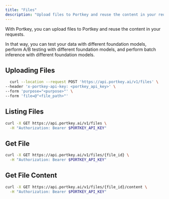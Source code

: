 ```yaml
---
title: "Files"
description: "Upload files to Portkey and reuse the content in your requests"
---
```


With Portkey, you can upload files to Portkey and reuse the content in your requests.

In that way, you can test your data with different foundation models, perform A/B testing with different foundation models, and perform batch inference with different foundation models.

## Uploading Files

```sh
  curl --location --request POST 'https://api.portkey.ai/v1/files' \
--header 'x-portkey-api-key: <portkey_api_key>' \
--form 'purpose="<purpose>"' \
--form 'file=@"<file_path>"'
```

## Listing Files

```sh
curl -X GET https://api.portkey.ai/v1/files \
  -H "Authorization: Bearer $PORTKEY_API_KEY"
```

## Get File

```sh
curl -X GET https://api.portkey.ai/v1/files/{file_id} \
  -H "Authorization: Bearer $PORTKEY_API_KEY"
```

## Get File Content

```sh
curl -X GET https://api.portkey.ai/v1/files/{file_id}/content \
  -H "Authorization: Bearer $PORTKEY_API_KEY"
```